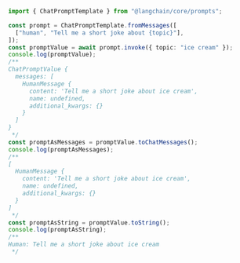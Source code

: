 ```typescript
import { ChatPromptTemplate } from "@langchain/core/prompts";

const prompt = ChatPromptTemplate.fromMessages([
  ["human", "Tell me a short joke about {topic}"],
]);
const promptValue = await prompt.invoke({ topic: "ice cream" });
console.log(promptValue);
/**
ChatPromptValue {
  messages: [
    HumanMessage {
      content: 'Tell me a short joke about ice cream',
      name: undefined,
      additional_kwargs: {}
    }
  ]
}
 */
const promptAsMessages = promptValue.toChatMessages();
console.log(promptAsMessages);
/**
[
  HumanMessage {
    content: 'Tell me a short joke about ice cream',
    name: undefined,
    additional_kwargs: {}
  }
]
 */
const promptAsString = promptValue.toString();
console.log(promptAsString);
/**
Human: Tell me a short joke about ice cream
 */
```
